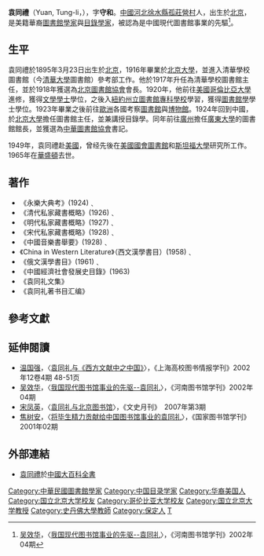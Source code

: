 {{Infobox Person
|name        = 袁同禮
|image       = Yuan Tongli.jpg
|alt         = 
|caption     = 
|birth_date  = {{Birth date|1895|03|23}}
|birth_place = {{QIN}}北京
|death_date  = {{Death date and age|1965|02|06|1895|03|23}} 
|death_place = 
|other_names = 
|known_for   = 
|occupation  = *清華學校圖書館主任
*北京圖書館協會會長
*北京大學圖書館主任
*廣東大學圖書館館長
*中華圖書館協會書記
|nationality = {{ROC}}
}}

'''袁同禮'''（Yuan, Tung-li，{{bd|1895年|3月23日|1965年|2月6日|Y袁}}），字'''守和'''。[[中國|中國]][[河北|河北]][[徐水縣|徐水縣]][[孤莊營村|孤莊營村]]人，出生於[[北京|北京]]，是美籍華裔[[圖書館學|圖書館學家]]與[[目錄學|目錄學家]]，被認為是中國現代圖書館事業的先驅<ref>[[吴效华|吴效华]]，〈[http://scholar.ilib.cn/abstract.aspx?A=hntsgxk200204035 我国现代图书馆事业的先驱--袁同礼]{{Dead link|date=2018年6月 |bot=InternetArchiveBot |fix-attempted=no }}〉，《河南图书馆学刊》2002年04期</ref>。

==生平==
袁同禮於1895年3月23日出生於[[北京|北京]]，1916年畢業於[[北京大學|北京大學]]，並進入清華學校圖書館（今[[清華大學|清華大學]]圖書館）參考部工作。他於1917年升任為清華學校圖書館主任，並於1918年獲選為[[北京圖書館協會|北京圖書館協會]]會長。1920年，他前往[[美國|美國]][[哥倫比亞大學|哥倫比亞大學]]進修，獲得[[文學|文學]][[學士|學士]]學位，之後入[[紐約州立圖書館專科學校|紐約州立圖書館專科學校]]學習，獲得[[图书馆学|圖書館學]]學士學位。1923年畢業之後前往[[歐洲|歐洲]]各國考察[[圖書館|圖書館]]與[[博物館|博物館]]。1924年回到中國，於[[北京大學|北京大學]]擔任圖書館主任，並兼講授目錄學。同年前往[[廣州|廣州]]擔任[[廣東大學|廣東大學]]的圖書館館長，並獲選為[[中華圖書館協會|中華圖書館協會]]書記。

1949年，袁同禮赴[[美國|美國]]，曾经先後在[[美國國會圖書館|美國國會圖書館]]和[[斯坦福大學|斯坦福大學]]研究所工作。1965年在[[華盛頓|華盛頓]]去世。
==著作==
*《永樂大典考》(1924)﹑
*《清代私家藏書概略》(1926)﹑
*《明代私家藏書概略》(1927)﹑ 
*《宋代私家藏書概略》(1928)﹑
*《中國音樂書舉要》(1928)﹑
*《China in Western Literature》（西文漢學書目）(1958)﹑
*《俄文漢學書目》(1961)﹑
*《中國經濟社會發展史目錄》(1963)
*《袁同礼文集》
*《袁同礼著书目汇编》

==參考文獻==
{{reflist}}

==延伸閱讀==
*[[温国强|温国强]]，〈[http://engine.cqvip.com/content/g/97328x/2002/012/004/ts06_g1_7229556.pdf 袁同礼与《西方文献中之中国》]{{Dead link|date=2018年6月 |bot=InternetArchiveBot |fix-attempted=no }}〉，《上海高校图书情报学刊》2002年12卷4期 48-51页
*[[吴效华|吴效华]]，〈[http://scholar.ilib.cn/abstract.aspx?A=hntsgxk200204035 我国现代图书馆事业的先驱--袁同礼]{{Dead link|date=2018年6月 |bot=InternetArchiveBot |fix-attempted=no }}〉，《河南图书馆学刊》2002年04期
*[[宋凤英|宋凤英]]，〈[http://qkzz.net/magazine/1671-0746/2007/03/1402861.htm 袁同礼与北京图书馆]〉，《文史月刊》　2007年第3期
*[[焦树安|焦树安]]，〈[http://scholar.ilib.cn/A-gjtsgxk200102020.html 将毕生精力贡献给中国图书馆事业的袁同礼]{{Dead link|date=2018年6月 |bot=InternetArchiveBot |fix-attempted=no }}〉，《国家图书馆学刊》2001年02期

==外部連結==
*[http://dblink.ncl.edu.tw/web/Content.asp?ID=1109&Query=1 袁同禮]{{Dead link|date=2018年6月 |bot=InternetArchiveBot |fix-attempted=no }}於[[中國大百科全書|中國大百科全書]]

{{中国国家图书馆馆长}}
{{Authority control}}
{{DEFAULTSORT:Yuan tongli}}
[[Category:中華民國圖書館學家|Category:中華民國圖書館學家]]
[[Category:中国目录学家|Category:中国目录学家]]
[[Category:华裔美国人|Category:华裔美国人]]
[[Category:国立北京大学校友|Category:国立北京大学校友]]
[[Category:哥伦比亚大学校友|Category:哥伦比亚大学校友]]
[[Category:国立北京大学教授|Category:国立北京大学教授]]
[[Category:史丹佛大學教師|Category:史丹佛大學教師]]
[[Category:保定人|Category:保定人]]
[[Category:袁姓|T]]